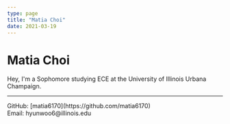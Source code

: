 ```yaml
---
type: page
title: "Matia Choi"
date: 2021-03-19
---
```


# Matia Choi

Hey, I'm a Sophomore studying ECE at the University of Illinois Urbana Champaign. 


---

<div>
  GitHub: [matia6170](https://github.com/matia6170)
  <br />
  Email: hyunwoo6@illinois.edu
</div>

